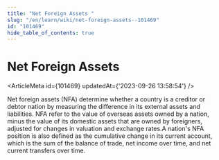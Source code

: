 ```yaml
---
title: "Net Foreign Assets "
slug: "/en/learn/wiki/net-foreign-assets--101469"
id: "101469"
hide_table_of_contents: true
---
```



# Net Foreign Assets 

<ArticleMeta id={101469} updatedAt={'2023-09-26 13:58:54'} />
<div className='border-solid border-b border-t-0 my-4 border-[var(--ifm-color-gray-300)]' />

Net foreign assets (NFA) determine whether a country is a creditor or debtor nation by measuring the difference in its external assets and liabilities. NFA refer to the value of overseas assets owned by a nation, minus the value of its domestic assets that are owned by foreigners, adjusted for changes in valuation and exchange rates.A nation's NFA position is also defined as the cumulative change in its current account, which is the sum of the balance of trade, net income over time, and net current transfers over time.
